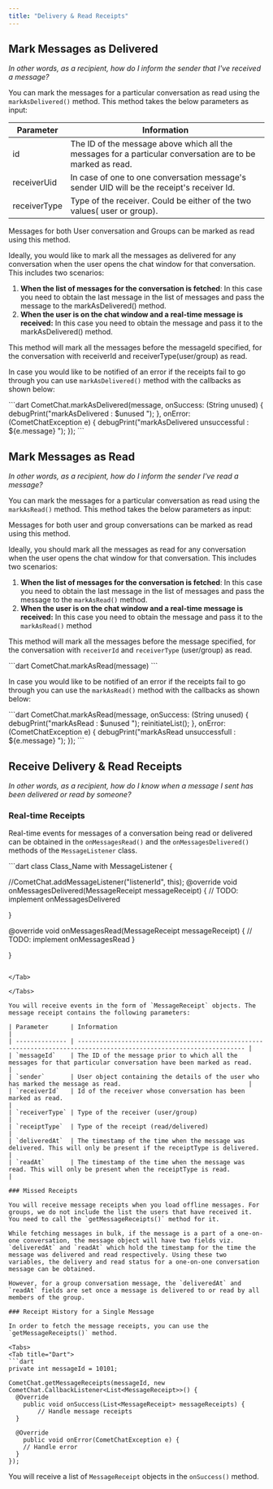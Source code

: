 ```yaml
---
title: "Delivery & Read Receipts"
---
```




## Mark Messages as Delivered

*In other words, as a recipient, how do I inform the sender that I've received a message?*

You can mark the messages for a particular conversation as read using the `markAsDelivered()` method. This method takes the below parameters as input:

| Parameter    | Information                                                                                                |
| ------------ | ---------------------------------------------------------------------------------------------------------- |
| id           | The ID of the message above which all the messages for a particular conversation are to be marked as read. |
| receiverUid  | In case of one to one conversation message's sender UID will be the receipt's receiver Id.                 |
| receiverType | Type of the receiver. Could be either of the two values( user or group).                                   |

Messages for both User conversation and Groups can be marked as read using this method.

Ideally, you would like to mark all the messages as delivered for any conversation when the user opens the chat window for that conversation. This includes two scenarios:

1. **When the list of messages for the conversation is fetched**: In this case you need to obtain the last message in the list of messages and pass the message to the markAsDelivered() method.
2. **When the user is on the chat window and a real-time message is received:** In this case you need to obtain the message and pass it to the markAsDelivered() method.

This method will mark all the messages before the messageId specified, for the conversation with receiverId and receiverType(user/group) as read.

In case you would like to be notified of an error if the receipts fail to go through you can use `markAsDelivered()` method with the callbacks as shown below:

<Tabs>
<Tab title="Dart">
```dart
CometChat.markAsDelivered(message, onSuccess: (String unused) {
  debugPrint("markAsDelivered : $unused ");
}, onError: (CometChatException e) {
  debugPrint("markAsDelivered unsuccessful : ${e.message} ");
});
```

</Tab>

</Tabs>

## Mark Messages as Read

*In other words, as a recipient, how do I inform the sender I've read a message?*

You can mark the messages for a particular conversation as read using the `markAsRead()` method. This method takes the below parameters as input:

Messages for both user and group conversations can be marked as read using this method.

Ideally, you should mark all the messages as read for any conversation when the user opens the chat window for that conversation. This includes two scenarios:

1. **When the list of messages for the conversation is fetched**: In this case you need to obtain the last message in the list of messages and pass the message to the `markAsRead()` method.
2. **When the user is on the chat window and a real-time message is received:** In this case you need to obtain the message and pass it to the `markAsRead()` method

This method will mark all the messages before the message specified, for the conversation with `receiverId` and `receiverType` (user/group) as read.

<Tabs>
<Tab title="Dart">
```dart
CometChat.markAsRead(message)
```

</Tab>

</Tabs>

In case you would like to be notified of an error if the receipts fail to go through you can use the `markAsRead()` method with the callbacks as shown below:

<Tabs>
<Tab title="Dart">
```dart
CometChat.markAsRead(message, onSuccess: (String unused) {
      debugPrint("markAsRead : $unused ");
      reinitiateList();
    }, onError: (CometChatException e) {
      debugPrint("markAsRead unsuccessfull : ${e.message} ");
    });
```

</Tab>

</Tabs>

## Receive Delivery & Read Receipts

*In other words, as a recipient, how do I know when a message I sent has been delivered or read by someone?*

### Real-time Receipts

Real-time events for messages of a conversation being read or delivered can be obtained in the `onMessagesRead()` and the `onMessagesDelivered()` methods of the `MessageListener` class.

<Tabs>
<Tab title="Dart">
```dart
class Class_Name  with MessageListener {

  //CometChat.addMessageListener("listenerId", this);
@override
  void onMessagesDelivered(MessageReceipt messageReceipt) {
    // TODO: implement onMessagesDelivered
    
  }
  
  @override
  void onMessagesRead(MessageReceipt messageReceipt) {
   // TODO: implement onMessagesRead
  }


}
```

</Tab>

</Tabs>

You will receive events in the form of `MessageReceipt` objects. The message receipt contains the following parameters:

| Parameter      | Information                                                                                                          |
| -------------- | -------------------------------------------------------------------------------------------------------------------- |
| `messageId`    | The ID of the message prior to which all the messages for that particular conversation have been marked as read.     |
| `sender`       | User object containing the details of the user who has marked the message as read.                                   |
| `receiverId`   | Id of the receiver whose conversation has been marked as read.                                                       |
| `receiverType` | Type of the receiver (user/group)                                                                                    |
| `receiptType`  | Type of the receipt (read/delivered)                                                                                 |
| `deliveredAt`  | The timestamp of the time when the message was delivered. This will only be present if the receiptType is delivered. |
| `readAt`       | The timestamp of the time when the message was read. This will only be present when the receiptType is read.         |

### Missed Receipts

You will receive message receipts when you load offline messages. For groups, we do not include the list the users that have received it. You need to call the `getMessageReceipts()` method for it.

While fetching messages in bulk, if the message is a part of a one-on-one conversation, the message object will have two fields viz. `deliveredAt` and `readAt` which hold the timestamp for the time the message was delivered and read respectively. Using these two variables, the delivery and read status for a one-on-one conversation message can be obtained.

However, for a group conversation message, the `deliveredAt` and `readAt` fields are set once a message is delivered to or read by all members of the group.

### Receipt History for a Single Message

In order to fetch the message receipts, you can use the `getMessageReceipts()` method.

<Tabs>
<Tab title="Dart">
```dart
private int messageId = 10101;

CometChat.getMessageReceipts(messageId, new CometChat.CallbackListener<List<MessageReceipt>>() {
  @Override
    public void onSuccess(List<MessageReceipt> messageReceipts) {
    	// Handle message receipts
  }

  @Override
    public void onError(CometChatException e) {
    // Handle error
  }
});
```

</Tab>

</Tabs>

You will receive a list of `MessageReceipt` objects in the `onSuccess()` method.
